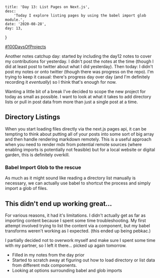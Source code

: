 

    title: 'Day 13: List Pages on Next.js',
    desc:
        'Today I explore listing pages by using the babel import glob module.',
    date: '2020-08-28',
    day: 13,
}

[#100DaysOfProjects](./)

Another notes catchup day: started by including the day12 notes to cover my
contributions for yesterday. I didn't post the notes at the time (though I did
at least post to twitter about what I did yesterday). Then today: I didn't post
my notes or onto twitter (though there was progress on the repo). I'm trying to
keep it casual: there's progress day over day (and I'm definitely recording it
_eventually_) so I think that's enough for now.

Wanting a little bit of a break I've decided to scope the new project for today
as small as possible. I want to look at what it takes to add directory lists or
pull in post data from more than just a single post at a time.

## Directory Listings

When you start loading files directly via the next.js pages api, it can be
tempting to think about putting all of your posts into some sort of big array
and then handle rendering markdown remotely. This is a useful approach when you
need to render mdx from potential remote sources (where enabling imports is
potentially not feasible) but for a local website or digital garden, this is
definitely overkill.

### Babel Import Glob to the rescue

As much as it might sound like reading a directory list manually is necessary,
we can actually use babel to shortcut the process and simply import a glob of
files.

## This didn't end up working great...

For various reasons, it had it's limitations. I didn't actually get as far as
importing content because I spent some time troubleshooting. My first attempt
involved trying to list the content via a component, but my babel transforms
weren't working as I expected. (this ended up being pebkac.)

I partially decided not to overwork myself and make sure I spent some time with
my partner, so I left it there... picked up again tomorrow.

<OneHundredDaysBloat />

<Clippings>

-   Filled in my notes from the day prior
-   Started to scratch away at figuring out how to load directory or list data
    from different mdx components.
-   Looking at options surrounding babel and glob imports

</Clippings>
